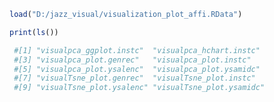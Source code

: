 ```r
load("D:/jazz_visual/visualization_plot_affi.RData")
```

```r
print(ls())

```

```r
 #[1] "visualpca_ggplot.instc"  "visualpca_hchart.instc" 
 #[3] "visualpca_plot.genrec"   "visualpca_plot.instc"   
 #[5] "visualpca_plot.ysalenc"  "visualpca_plot.ysamidc" 
 #[7] "visualTsne_plot.genrec"  "visualTsne_plot.instc"  
 #[9] "visualTsne_plot.ysalenc" "visualTsne_plot.ysamidc"
```